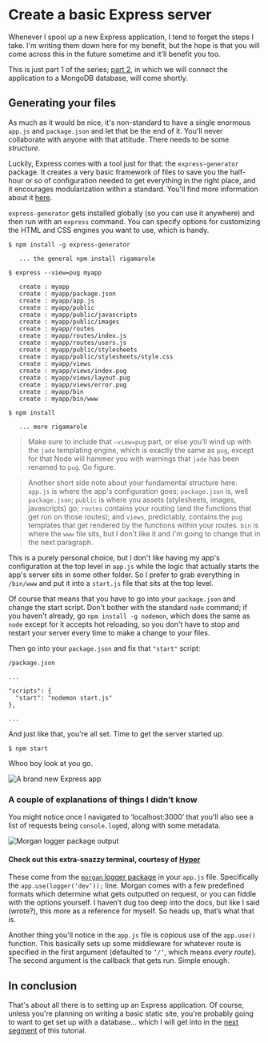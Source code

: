 # Create a basic Express server

Whenever I spool up a new Express application, I tend to forget the steps I take. I'm writing them down here for my benefit, but the hope is that you will come across this in the future sometime and it'll benefit you too.

This is just part 1 of the series; [part 2](#), in which we will connect the application to a MongoDB database, will come shortly.

## Generating your files

As much as it would be nice, it's non-standard to have a single enormous `app.js` and `package.json` and let that be the end of it. You'll never collaborate with anyone with that attitude. There needs to be some _structure_.

Luckily, Express comes with a tool just for that: the `express-generator` package. It creates a very basic framework of files to save you the half-hour or so of configuration needed to get everything in the right place, and it encourages modularization within a standard. You'll find more information about it [here](https://expressjs.com/en/starter/generator.html).

`express-generator` gets installed globally (so you can use it anywhere) and then run with an `express` command. You can specify options for customizing the HTML and CSS engines you want to use, which is handy.

```
$ npm install -g express-generator

   ... the general npm install rigamarole

$ express --view=pug myapp

   create : myapp
   create : myapp/package.json
   create : myapp/app.js
   create : myapp/public
   create : myapp/public/javascripts
   create : myapp/public/images
   create : myapp/routes
   create : myapp/routes/index.js
   create : myapp/routes/users.js
   create : myapp/public/stylesheets
   create : myapp/public/stylesheets/style.css
   create : myapp/views
   create : myapp/views/index.pug
   create : myapp/views/layout.pug
   create : myapp/views/error.pug
   create : myapp/bin
   create : myapp/bin/www

$ npm install

   ... more rigamarole
```

> Make sure to include that `—view=pug` part, or else you’ll wind up with the `jade` templating engine, which is exactly the same as `pug`, except for that Node will hammer you with warnings that `jade` has been renamed to `pug`. Go figure.

> Another short side note about your fundamental structure here: `app.js` is where the app's configuration goes; `package.json` is, well `package.json`; `public` is where you assets (stylesheets, images, javascripts) go; `routes` contains your routing (and the functions that get run on those routes); and `views`, predictably, contains the `pug` templates that get rendered by the functions within your routes. `bin` is where the `www` file sits, but I don't like it and I'm going to change that in the next paragraph.

This is a purely personal choice, but I don't like having my app's configuration at the top level in `app.js` while the logic that actually starts the app's server sits in some other folder. So I prefer to grab everything in `/bin/www` and put it into a `start.js` file that sits at the top level.

Of course that means that you have to go into your `package.json` and change the start script. Don't bother with the standard `node` command; if you haven't already, go `npm install -g nodemon`, which does the same as `node` except for it accepts hot reloading, so you don't have to stop and restart your server every time to make a change to your files.

Then go into your `package.json` and fix that `"start"` script:

```
/package.json

...

"scripts": {
  "start": "nodemon start.js"
},

...
```

And just like that, you're all set. Time to get the server started up.

```
$ npm start
```

Whoo boy look at you go.

![A brand new Express app](https://charlesharriesblog.s3.amazonaws.com/uploads/post/pictures/10/blank-express.png)

### A couple of explanations of things I didn’t know

You might notice once I navigated to ‘localhost:3000’ that you'll also see a list of requests being `console.log`ed, along with some metadata.

![Morgan logger package output](https://charlesharriesblog.s3.amazonaws.com/uploads/post/pictures/10/requests-terminal.png)

#### Check out this extra-snazzy terminal, courtesy of [Hyper](https://hyper.is/)

These come from the [`morgan` logger package](https://github.com/expressjs/morgan) in your `app.js` file. Specifically the `app.use(logger(‘dev’));` line. Morgan comes with a few predefined formats which determine what gets outputted on request, or you can fiddle with the options yourself. I haven’t dug too deep into the docs, but like I said (wrote?), this more as a reference for myself. So heads up, that’s what that is.

Another thing you'll notice in the `app.js` file is copious use of the `app.use()` function. This basically sets up some middleware for whatever route is specified in the first argument (defaulted to `’/‘`, which means _every route_). The second argument is the callback that gets run. Simple enough.

## In conclusion

That's about all there is to setting up an Express application. Of course, unless you're planning on writing a basic static site, you're probably going to want to get set up with a database... which I will get into in the [next segment](#) of this tutorial.
